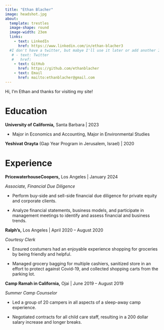 ```yaml
---
title: "Ethan Blacher"
image: headshot.jpg
about: 
  template: trestles
  image-shape: round
  image-width: 23em
  links:
    - text: LinkedIn
      href: https://www.linkedin.com/in/ethan-blacher3
  #I don't have a twitter, but mabye I'll use it later or add another Icon
   # - text: Twitter
   #   href: 
    - text: GitHub
      href: https://github.com/ethanblacher
    - text: Email
      href: mailto:ethanblacher@gmail.com
---
```


Hi, I'm Ethan and thanks for visiting my site!

# **Education**

**University of California,** Santa Barbara \| 2023

-   Major in Economics and Accounting, Major in Environmental Studies

**Yeshivat Orayta** (Gap Year Program in Jerusalem, Israel) \| 2020

# **Experience**

**PricewaterhouseCoopers,** Los Angeles \| January 2024

*Associate, Financial Due Diligence*

-   Perform buy-side and sell-side financial due diligence for private equity and corporate clients.

-   Analyze financial statements, business models, and participate in management meetings to identify and assess financial and business trends.

**Ralph's,** Los Angeles \| April 2020 -- August 2020

*Courtesy Clerk*

-   Ensured costumers had an enjoyable experience shopping for groceries by being friendly and helpful.

-   Managed grocery bagging for multiple cashiers, sanitized store in an effort to protect against Covid-19, and collected shopping carts from the parking lot.

**Camp Ramah in California,** Ojai \| June 2019 -- August 2019

*Summer Camp Counselor*

-   Led a group of 20 campers in all aspects of a sleep-away camp experience.

-   Negotiated contracts for all child care staff, resulting in a 200 dollar salary increase and longer breaks.
